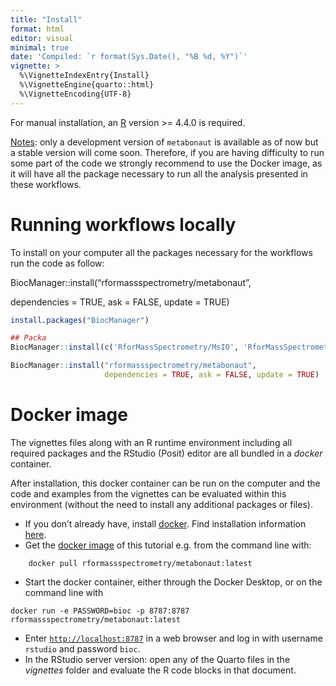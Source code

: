 ```yaml
---
title: "Install"
format: html
editor: visual
minimal: true
date: 'Compiled: `r format(Sys.Date(), "%B %d, %Y")`'
vignette: >
  %\VignetteIndexEntry{Install}
  %\VignetteEngine{quarto::html}
  %\VignetteEncoding{UTF-8}
---
```


For manual installation, an [R](https://www.r-project.org/) version \>= 4.4.0 is
required.

[Notes]{.underline}: only a development version of `metabonaut` is available as
of now but a stable version will come soon. Therefore, if you are having
difficulty to run some part of the code we strongly recommend to use the Docker
image, as it will have all the package necessary to run all the analysis
presented in these workflows.

# Running workflows locally

To install on your computer all the packages necessary for the workflows run the
code as follow:

BiocManager::install("rformassspectrometry/metabonaut",

dependencies = TRUE, ask = FALSE, update = TRUE)

```r
install.packages("BiocManager")

## Packa
BiocManager::install(c('RforMassSpectrometry/MsIO', 'RforMassSpectrometry/MsBackendMetaboLights'), ask = FALSE, dependencies = TRUE)

BiocManager::install("rformassspectrometry/metabonaut",
                     dependencies = TRUE, ask = FALSE, update = TRUE)
```

# Docker image

The vignettes files along with an R runtime environment including all required
packages and the RStudio (Posit) editor are all bundled in a *docker* container.

After installation, this docker container can be run on the computer and the
code and examples from the vignettes can be evaluated within this environment
(without the need to install any additional packages or files).

-   If you don't already have, install [docker](https://www.docker.com/). Find
    installation information [here](https://docs.docker.com/desktop/).
-   Get the [docker
    image](https://hub.docker.com/r/rformassspectrometry/metabonaut) of this
    tutorial e.g. from the command line with:

```         
    docker pull rformassspectrometry/metabonaut:latest
```

-   Start the docker container, either through the Docker Desktop, or on the
    command line with

```         
docker run -e PASSWORD=bioc -p 8787:8787 rformassspectrometry/metabonaut:latest
```

-   Enter [`http://localhost:8787`](http://localhost:8787) in a web browser and
    log in with username `rstudio` and password `bioc`.
-   In the RStudio server version: open any of the Quarto files in the
    *vignettes* folder and evaluate the R code blocks in that document.
